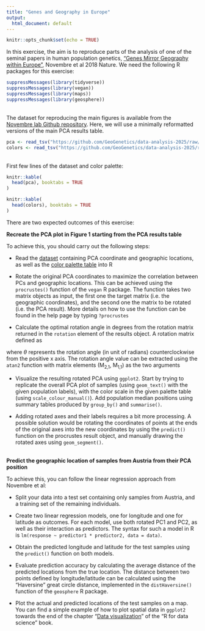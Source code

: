 ```yaml
---
title: "Genes and Geography in Europe"
output:
  html_document: default
---
```


```r
knitr::opts_chunk$set(echo = TRUE)
```

In this exercise, the aim is to reproduce parts of the analysis of one of the seminal papers in human population genetics, ["Genes Mirror Geography within Europe"](https://www.nature.com/articles/nature07331), Novembre et al 2018 Nature. We need the following R packages for this exercise: 

```r
suppressMessages(library(tidyverse))
suppressMessages(library(vegan))
suppressMessages(library(maps))
suppressMessages(library(geosphere))
```

<br />
The dataset for reproducing the main figures is available from the [Novembre lab Github repository](https://github.com/NovembreLab/Novembre_etal_2008_misc). Here, we will use a minimally reformatted versions of the main PCA results table. 

```r
pca <- read_tsv("https://github.com/GeoGenetics/data-analysis-2025/raw/refs/heads/main/data/novembres_2008_pca.tsv")
colors <- read_tsv("https://github.com/GeoGenetics/data-analysis-2025/raw/refs/heads/main/data/novembres_2008_colors.tsv")
```

<br />
First few lines of the dataset and color palette:

```r
knitr::kable(
  head(pca), booktabs = TRUE
)
```

```r
knitr::kable(
  head(colors), booktabs = TRUE
)
```

There are two expected outcomes of this exercise:

**Recreate the PCA plot in Figure 1 starting from the PCA results table**

To achieve this, you should carry out the following steps:

* Read the [dataset](https://www.dropbox.com/s/skwwqwqtymecsct/novembre_2008_pca.tsv?dl=1) containing PCA coordinate and geographic locations, as well as the [color palette table](https://www.dropbox.com/s/6wu3s2wvmlfu5cz/novembre_2008_colours.tsv?dl=1) into R

* Rotate the original PCA coordinates to maximize the correlation between PCs and geographic locations. This can be achieved using the `procrustes()` function of the `vegan` R package. The function takes two matrix objects as input, the first one the target matrix (i.e. the geographic coordinates), and the second one the matrix to be rotated (i.e. the PCA result). More details on how to use the function can be found in the help page by typing `?procrustes`

* Calculate the optimal rotation angle in degrees from the rotation matrix returned in the `rotation` element of the results object. A rotation matrix defined as

\begin{bmatrix}
  cos\:\theta & -sin\:\theta \\
  sin\:\theta & cos\:\theta 
\end{bmatrix}

where $\theta$ represents the rotation angle (in unit of radians) counterclockwise from the positive x axis. The rotation angle value can be extracted using the `atan2` function with matrix elements (M~2,1~, M~1,1~) as the two arguments

* Visualize the resulting rotated PCA using `ggplot2`. Start by trying to replicate the overall PCA plot of samples (using `geom_text()` with the given population labels), with the color scale in the given palette table (using `scale_colour_manual()`). Add population median positions using summary tables produced by `group_by()` and `summarise()`. 

* Adding rotated axes and their labels requires a bit more processing. A possible solution would be rotating the coordinates of points at the ends of the original axes into the new coordinates by using the `predict()` function on the procrustes result object, and manually drawing the rotated axes using `geom_segment()`.

<br />
**Predict the geographic location of samples from Austria from their PCA position**

To achieve this, you can follow the linear regression approach from Novembre et al:

* Split your data into a test set containing only samples from Austria, and a training set of the remaining individuals.

* Create two linear regression models, one for longitude and one for latitude as outcomes. For each model, use both rotated PC1 and PC2, as well as their interaction as predictors. The syntax for such a model in R is `lm(response ~ predictor1 * predictor2, data = data)`.

* Obtain the predicted longitude and latitude for the test samples using the `predict()` function on both models. 

* Evaluate prediction accuracy by calculating the average distance of the predicted locations from the true location. The distance between two points defined by longitude/latitude can be calculated using the "Haversine" great circle distance, implemented in the `distHaversine()` function of the `geosphere` R package.

* Plot the actual and predicted locations of the test samples on a map. You can find a simple example of how to plot spatial data in `ggplot2` towards the end of the chapter "[Data visualization](https://r4ds.had.co.nz/data-visualisation.html)" of the "R for data science" book.
